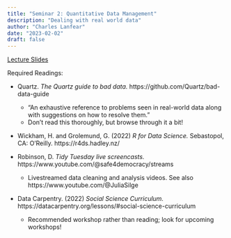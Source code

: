 ```yaml
---
title: "Seminar 2: Quantitative Data Management"
description: "Dealing with real world data"
author: "Charles Lanfear"
date: "2023-02-02"
draft: false
---
```


[Lecture Slides](https://clanfear.github.io/ioc_crmw/_lectures/2_quantitative-data-management/slides_quantitative-data-management.html)

Required Readings:

* Quartz. *The Quartz guide to bad data.* https://github.com/Quartz/bad-data-guide
   * “An exhaustive reference to problems seen in real-world data along with suggestions on how to resolve them.”
   * Don’t read this thoroughly, but browse through it a bit!

* Wickham, H. and Grolemund, G. (2022) *R for Data Science.* Sebastopol, CA: O’Reilly. https://r4ds.hadley.nz/ 

* Robinson, D. *Tidy Tuesday live screencasts.* https://www.youtube.com/@safe4democracy/streams 
   * Livestreamed data cleaning and analysis videos. See also https://www.youtube.com/@JuliaSilge 

* Data Carpentry. (2022) *Social Science Curriculum.* https://datacarpentry.org/lessons/#social-science-curriculum 
   * Recommended workshop rather than reading; look for upcoming workshops!
